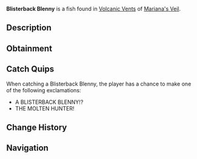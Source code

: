 {{FishInfobox
|image          = Blisterback Blenny.png
|rarity         = Mythical
|sea            = First Sea
|location       = [[Volcanic Vents]]
|sublocation    = 
|sources        = Fishing Rod
|radar_location = 
|prog_speed     = -65
|xp             = 1500
|weather        = Clear
|time           = Day
|season         = Summer
|bait           = Fish Head
|base_weight    = 2800
|base_value     = 6300
|weight_range   = 1800
|base_chance    = 0.01
|base_resil     = 10
}}
'''Blisterback Blenny''' is a {{Rarity|Mythical}} fish found in [[Volcanic Vents]] of [[Mariana's Veil]].

== Description ==
{{Description|A colossal fish with jagged, obsidian fins and an inner fire that lights up its body. It is said to be faster than a tsunami.|Bestiary Entry}}

== Obtainment ==
{{Description|If the skies are clear and the air is hot, be ready.|Bestiary Hint}}
{{Fish Availability|
Mariana's Veil/Volcanic Vents
|top_rods      = 
Leviathan's Fang Rod\295405.8\370794.11;
Free Spirit Rod\295133.12\373584;
Trident Rod\270073.54\341133.41;
Azure Of Lagoon\219079.71\255158.83;
No-Life Rod\213218.33\266559.62;
Riptide Rod\160611.54\199007.07;
Fang of the Eclipse\205091.34\257431.18;
Challenger's Rod\202090.25\256379.46;
Lobster Rod\170178.94\213023.86;
Seraphic Rod\206974.84\255997.55;
Astralhook Rod\203936.8\254353.05;
Ethereal Prism Rod\202594.42\248700.38;
Rod Of The Forgotten Fang\190297.6\237361.37;
Verdant Shear Rod\169086.27\210032.06;
Zeus Rod\168664.78\208777.9;
Rod Of The Depths\165571.8\204216.24;
Blazebringer Rod\164207.76\203659.33;
Depthseeker Rod\163842.53\206049.99;
Rod Of The Exalted One\159025.27\196735.63;
Avalanche Rod\142264.97\176499.86;
Volcanic Rod\131870.54\163232.99;
Steady Rod\54514.44\69125.31
|recommended   = Trident Rod
}}

== Catch Quips ==
When catching a Blisterback Blenny, the player has a chance to make one of the following exclamations:
* A BLISTERBACK BLENNY!?
* THE MOLTEN HUNTER!

== Change History ==
{{Change History|{{subst:Current Version}}}}

== Navigation ==
{{Fish Navbox|Volcanic Vents}}